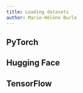 ```yaml
---
title: Loading datasets
author: Marie-Hélène Burle
---
```


## PyTorch

## Hugging Face

## TensorFlow

